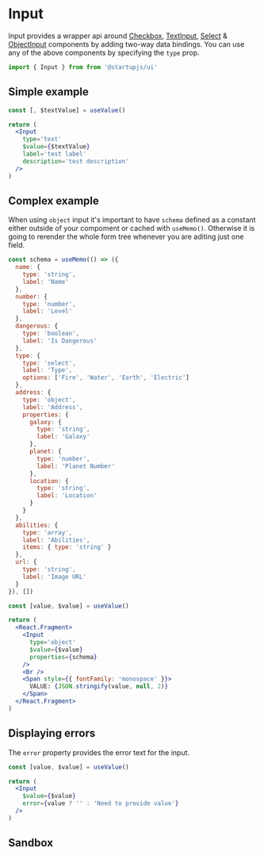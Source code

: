 
# Input

Input provides a wrapper api around [Checkbox](/docs/forms/Checkbox), [TextInput](/docs/forms/TextInput), [Select](/docs/forms/Select) & [ObjectInput](/docs/forms/ObjectInput) components by adding two-way data bindings. You can use any of the above components by specifying the `type` prop.

```jsx
import { Input } from from '@startupjs/ui'
```

## Simple example

```jsx example
const [, $textValue] = useValue()

return (
  <Input
    type='text'
    $value={$textValue}
    label='test label'
    description='test description'
  />
)
```

## Complex example

When using `object` input it's important to have `schema` defined as a constant either outside of your compoment or cached with `useMemo()`.
Otherwise it is going to rerender the whole form tree whenever you are aditing just one field.

```jsx example
const schema = useMemo(() => ({
  name: {
    type: 'string',
    label: 'Name'
  },
  number: {
    type: 'number',
    label: 'Level'
  },
  dangerous: {
    type: 'boolean',
    label: 'Is Dangerous'
  },
  type: {
    type: 'select',
    label: 'Type',
    options: ['Fire', 'Water', 'Earth', 'Electric']
  },
  address: {
    type: 'object',
    label: 'Address',
    properties: {
      galaxy: {
        type: 'string',
        label: 'Galaxy'
      },
      planet: {
        type: 'number',
        label: 'Planet Number'
      },
      location: {
        type: 'string',
        label: 'Location'
      }
    }
  },
  abilities: {
    type: 'array',
    label: 'Abilities',
    items: { type: 'string' }
  },
  url: {
    type: 'string',
    label: 'Image URL'
  }
}), [])

const [value, $value] = useValue()

return (
  <React.Fragment>
    <Input
      type='object'
      $value={$value}
      properties={schema}
    />
    <Br />
    <Span style={{ fontFamily: 'monospace' }}>
      VALUE: {JSON.stringify(value, null, 2)}
    </Span>
  </React.Fragment>
)
```

## Displaying errors

The `error` property provides the error text for the input.

```jsx example
const [value, $value] = useValue()

return (
  <Input
    $value={$value}
    error={value ? '' : 'Need to provide value'}
  />
)
```

## Sandbox

<Sandbox Component={Input} />
